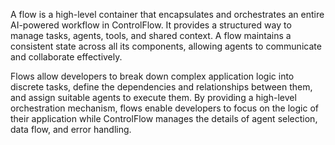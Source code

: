 A flow is a high-level container that encapsulates and orchestrates an entire AI-powered workflow in ControlFlow. It provides a structured way to manage tasks, agents, tools, and shared context. A flow maintains a consistent state across all its components, allowing agents to communicate and collaborate effectively.

Flows allow developers to break down complex application logic into discrete tasks, define the dependencies and relationships between them, and assign suitable agents to execute them. By providing a high-level orchestration mechanism, flows enable developers to focus on the logic of their application while ControlFlow manages the details of agent selection, data flow, and error handling.